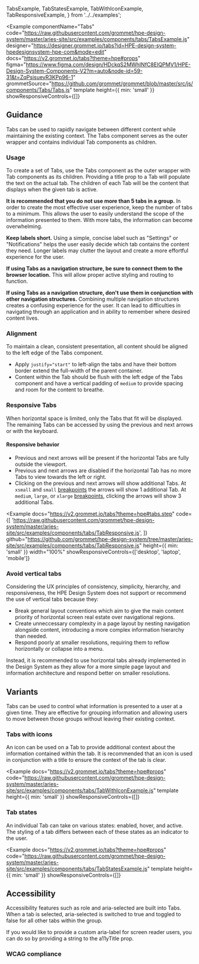   TabsExample,
  TabStatesExample,
  TabWithIconExample,
  TabResponsiveExample,
} from '../../examples';

<Example
  componentName="Tabs"
  code="https://raw.githubusercontent.com/grommet/hpe-design-system/master/aries-site/src/examples/components/tabs/TabsExample.js"
  designer="https://designer.grommet.io/tabs?id=HPE-design-system-hpedesignsystem-hpe-com&mode=edit"
  docs="https://v2.grommet.io/tabs?theme=hpe#props"
  figma="https://www.figma.com/design/HDckqS2MWhINfC8EIQPMV1/HPE-Design-System-Components-V2?m=auto&node-id=59-31&t=ZqPsisuevR3KPp96-1"
  grommetSource="https://github.com/grommet/grommet/blob/master/src/js/components/Tabs/Tabs.js"
  template
  height={{ min: 'small' }}
  showResponsiveControls={[]}
>
  <TabsExample />
</Example>

## Guidance

Tabs can be used to rapidly navigate between different content while maintaining the existing context. The Tabs component serves as the outer wrapper and contains individual Tab components as children.

### Usage

To create a set of Tabs, use the Tabs component as the outer wrapper with Tab components as its children. Providing a title prop to a Tab will populate the text on the actual tab. The children of each Tab will be the content that displays when the given tab is active.

**It is recommended that you do not use more than 5 tabs in a group.** In order to create the most effective user experience, keep the number of tabs to a minimum. This allows the user to easily understand the scope of the information presented to them. With more tabs, the information can become overwhelming.

**Keep labels short.** Using a simple, concise label such as "Settings" or "Notifications" helps the user easily decide which tab contains the content they need. Longer labels may clutter the layout and create a more effortful experience for the user.

**If using Tabs as a navigation structure, be sure to connect them to
the browser location.** This will allow proper active styling and routing to function.

**If using Tabs as a navigation structure, don't use them in conjunction with other navigation structures.** Combining multiple navigation structures creates a confusing experience for the user. It can lead to difficulties in navigating through an application and in ability to remember where desired content lives.

### Alignment

To maintain a clean, consistent presentation, all content should be aligned to the left edge of the Tabs component.

- Apply `justify="start"` to left-align the tabs and have their bottom border extend the full-width of the parent container.
- Content within the Tab should be flush with the left edge of the Tabs component and have a vertical padding of `medium` to provide spacing and room for the content to breathe.

### Responsive Tabs

When horizontal space is limited, only the Tabs that fit will be displayed. The remaining Tabs can be accessed by using the previous and next arrows or with the keyboard.

#### Responsive behavior

- Previous and next arrows will be present if the horizontal Tabs are fully outside the viewport.
- Previous and next arrows are disabled if the horizontal Tab has no more Tabs to view towards the left or right.
- Clicking on the previous and next arrows will show additional Tabs. At `xsmall` and `small` [breakpoints](/templates/content-layouts?q=responsive#breakpoints) the arrows will show 1 additional Tab. At `medium`, `large`, or `xlarge` [breakpoints](/templates/content-layouts?q=responsive#breakpoints), clicking the arrows will show 3 additional Tabs.

<Notification
  width="xlarge"
  status="info"
  message="Resize your window to see how Tabs adapts when there is not enough room to display all of the Tabs."
/>

<Example
  docs="https://v2.grommet.io/tabs?theme=hpe#tabs.step"
  code={[
    'https://raw.githubusercontent.com/grommet/hpe-design-system/master/aries-site/src/examples/components/tabs/TabResponsive.js',
  ]}
  github="https://github.com/grommet/hpe-design-system/tree/master/aries-site/src/examples/components/tabs/TabResponsive.js"
  height={{ min: 'small' }}
  width="100%"
  showResponsiveControls={['desktop', 'laptop', 'mobile']}
>
  <TabResponsiveExample />
</Example>

### Avoid vertical tabs

Considering the UX principles of consistency, simplicity, hierarchy, and responsiveness, the HPE Design System does not support or recommend the use of vertical tabs because they:

- Break general layout conventions which aim to give the main content priority of horizontal screen real estate over navigational regions.
- Create unneccessary complexity in a page layout by nesting navigation alongside content, introducing a more complex information hierarchy than needed.
- Respond poorly at smaller resolutions, requiring them to reflow horizontally or collapse into a menu.

Instead, it is recommended to use horizontal tabs already implemented in the Design System as they allow for a more simple page layout and information architecture and respond better on smaller resolutions.

## Variants

Tabs can be used to control what information is presented to a user at a given time. They are effective for grouping information and allowing users to move between those groups without leaving their existing context.

### Tabs with icons

An icon can be used on a Tab to provide additional context about the information contained within the tab. It is recommended that an icon is used in conjunction with a title to ensure the context of the tab is clear.

<Example
  docs="https://v2.grommet.io/tabs?theme=hpe#props"
  code="https://raw.githubusercontent.com/grommet/hpe-design-system/master/aries-site/src/examples/components/tabs/TabWithIconExample.js"
  template
  height={{ min: 'small' }}
  showResponsiveControls={[]}
>
  <TabWithIconExample />
</Example>

### Tab states

An individual Tab can take on various states: enabled, hover, and active. The styling of a tab differs between each of these states as an indicator to the user.

<Example
  docs="https://v2.grommet.io/tabs?theme=hpe#props"
  code="https://raw.githubusercontent.com/grommet/hpe-design-system/master/aries-site/src/examples/components/tabs/TabStatesExample.js"
  template
  height={{ min: 'small' }}
  showResponsiveControls={[]}
>
  <TabStatesExample />
</Example>

## Accessibility

Accessibility features such as role and aria-selected are built into Tabs. When a tab is selected, aria-selected is switched to true and toggled to false for all other tabs within the group.

If you would like to provide a custom aria-label for screen reader users, you can do so by providing a string to the a11yTitle prop.

### WCAG compliance

<AccessibilitySection title="tabs" />
